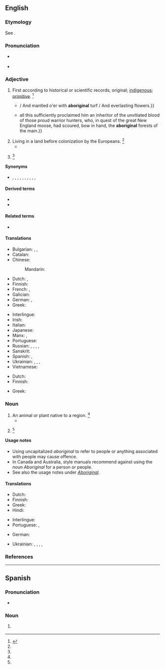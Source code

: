 {{also|Aboriginal}}
==English==

===Etymology===
See {{m|en|Aboriginal}}.

===Pronunciation===
* {{a|US}} {{IPA|en|/ˌæb.əˈɹɪd͡ʒ.n̩.l̩/|/ˌæb.əˈɹɪd͡ʒ.ɪn.l̩/}}
* {{audio|en|En-uk-aboriginal.ogg|Audio (UK)}}

===Adjective===
{{en-adj}}

# First according to historical or scientific records; original; [[indigenous]]; [[primitive]]. {{defdate|First attested in the mid 17th century.}}<ref name=SOED>{{R:SOED5|page=6}}</ref>
#* {{quote-book|en|year=1814|author=[[w:William Wordsworth|William Wordsworth]]|title=The Excursion|publisher=Longman et al.|url=http://books.google.com/books?id=T18JAAAAQAAJ&pg=PA277&dq=aboriginal|page=277|passage=Green in the Church-yard, beautiful and green; / {{...}} / And mantled o'er with '''aboriginal''' turf / And everlasting flowers.}}
#* {{RQ:Melville Moby-Dick|chapter=Knights and Squires|page=131|passage=Tashtego's long, lean, sable hair, his high cheek bones, and black rounding eyes— {{...}} all this sufficiently proclaimed him an inheritor of the unvitiated blood of those proud warrior hunters, who, in quest of the great New England moose, had scoured, bow in hand, the '''aboriginal''' forests of the main.}}
# Living in a land before colonization by the Europeans. {{defdate|First attested in the late 17th century.}}<ref name=SOED/>
#* {{quote-book
|en
|year=1851
|author={{w|Herman Melville}}
|title={{w|Moby Dick}}
|section=Chapter 2
|passage=Where else but from Nantucket did those '''aboriginal''' whalemen, the Red-Men, first sally out in canoes to give chase to the Leviathan?}}
# {{alternative case form of|en|Aboriginal}} {{defdate|First attested in the late 18th century.}}<ref name=SOED/>

====Synonyms====
* {{sense|indigenous to a place}} {{l|en|native}}, {{l|en|indigenous}}, {{l|en|autochthonous}}, {{l|en|endemic}}, {{l|en|original}}, {{l|en|first}}, {{l|en|earliest}}, {{l|en|primitive}}, {{l|en|ancient}}, {{l|en|primordial}}, {{l|en|primeval}}

====Derived terms====
* {{l|en|aboriginality}}
* {{l|en|aboriginally}}

====Related terms====
* {{l|en|aborigine}}

====Translations====
{{trans-top|original; indigenous}}
* Bulgarian: {{t+|bg|коренен}}, {{t+|bg|местен}}, {{t+|bg|туземен}}
* Catalan: {{t|ca|aborigen}}
* Chinese:
*: Mandarin: {{t+|cmn|土著|tr=tǔzhù, tǔzhuó|sc=Hani}}
* Dutch: {{t+|nl|inheems}}, {{t+|nl|inheemse}}
* Finnish: {{t+|fi|alkuperäinen}}
* French: {{t+|fr|indigène}}, {{t+|fr|aborigène}}
* Galician: {{t|gl|indíxena|m|f}}
* German: {{t+|de|eingeboren}}, {{t+|de|einheimisch}}
* Greek: {{t+|el|ιθαγενής}}
{{trans-mid}}
* Interlingue: {{t|ie|aborigin}}
* Irish: {{t|ga|bundúchasach}}
* Italian: {{t+|it|aborigeno}}
* Japanese: {{t+|ja|土着|tr=どちゃくの, dochaku no|alt=土着の|sc=Jpan}}
* Manx: {{t|gv|bun-chummallagh}}, {{t|gv|bun-dooghyssagh}}
* Portuguese: {{t+|pt|aborígene}}
* Russian: {{t+|ru|тузе́мный}}, {{t+|ru|коренно́й}}, {{t+|ru|ме́стный}}, {{t+|ru|автохто́нный}} {{qualifier|literary}}, {{t+|ru|абориге́нный}}
* Sanskrit: {{t+|sa|देशज}}
* Spanish: {{t+|es|aborigen}}, {{t+|es|indígena}}
* Ukrainian: {{t|uk|абориге́нський}}, {{t|uk|тубі́льний}}, {{t+|uk|автохто́нний}}, {{t|uk|тузе́мський}}
* Vietnamese: {{t+|vi|thổ dân}}
{{trans-bottom}}

{{trans-top|living in a land before colonization}}
* Dutch: {{t+|nl|autochtoon}}
* Finnish: {{t+|fi|alkuperäinen}}
{{trans-mid}}
* Greek: {{t+|el|ιθαγενής}}
{{trans-bottom}}

===Noun===
{{en-noun}}

# An animal or plant native to a region. {{defdate|First attested in the mid 18th century.}}<ref name=SOED/>
#* {{quote-book|en|author=Charles Darwin|passage=It may well be doubted whether this frog is an '''aboriginal''' of these islands.}}
# {{alternative case form of|en|Aboriginal}} {{defdate|First attested in the mid 18th century.}}<ref name=SOED/>

====Usage notes====
* Using uncapitalized ''aboriginal'' to refer to people or anything associated with people may cause offence.
* In Canada and Australia, style manuals recommend against using the noun ''Aboriginal'' for a person or people.
* See also the usage notes under ''[[Aboriginal]]''.

====Translations====
{{trans-top|animal or plant native to a region}}
* Dutch: {{t+|nl|inheems}}
* Finnish: {{t|fi|alkuperäislaji}}
* Greek: {{t+|el|ιθαγενής}}
* Hindi: {{t|hi|आदिवासी|m}}
{{trans-mid}}
* Interlingue: {{t|ie|aborigine}}
* Portuguese: {{t+|pt|aborígene|m|f}}, {{t|pt|aborígine|m|f}}
{{trans-bottom}}

{{checktrans-top}}
* German: {{t+check|de|einheimisch}}
{{trans-mid}}
* Ukrainian: {{t+check|uk|абориге́н}}, {{t+check|uk|тубіле́ць}}, {{t+check|uk|автохто́н}}, {{t-check|uk|туземе́ць}}, {{t-check|uk|уроджене́ць}}
{{trans-bottom}}

===References===
<references/>

----

==Spanish==

===Pronunciation===
* {{es-IPA}}

===Noun===
{{es-noun|mf|aboriginales}}

# {{l|en|Aborigine}} {{gloss|original inhabitant of Australia}}
#: {{syn|es|aborigen}}